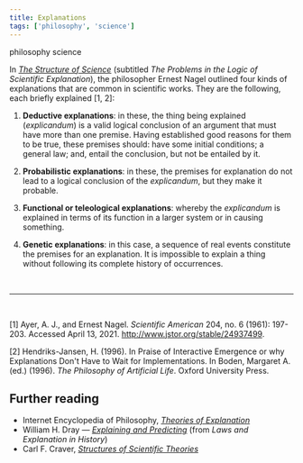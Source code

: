 ```yaml
---
title: Explanations
tags: ['philosophy', 'science']
---
```


<NoteTag color="beige">philosophy</NoteTag>
<NoteTag color="beige">science</NoteTag>

In [*The Structure of Science*](https://www.worldcat.org/oclc/231599) (subtitled *The Problems in the Logic of Scientific Explanation*), the philosopher Ernest Nagel outlined four kinds of explanations that are common in scientific works. They are the following, each briefly explained [1, 2]:

1. **Deductive explanations**: in these, the thing being explained (*explicandum*) is a valid logical conclusion of an argument that must have more than one premise. Having established good reasons for them to be true, these premises should: have some initial conditions; a general law; and, entail the conclusion, but not be entailed by it.

2. **Probabilistic explanations**: in these, the premises for explanation do not lead to a logical conclusion of the *explicandum*, but they make it probable.

3. **Functional or teleological explanations**: whereby the *explicandum* is explained in terms of its function in a larger system or in causing something.

4. **Genetic explanations**: in this case, a sequence of real events constitute the premises for an explanation. It is impossible to explain a thing without following its complete history of occurrences.

<br/>
<hr/>
<br/>

[1] Ayer, A. J., and Ernest Nagel. *Scientific American* 204, no. 6 (1961): 197-203. Accessed April 13, 2021. http://www.jstor.org/stable/24937499.

[2] Hendriks-Jansen, H. (1996). In Praise of Interactive Emergence or why Explanations Don't Have to Wait for Implementations. In Boden, Margaret A. (ed.) (1996). *The Philosophy of Artificial Life*. Oxford University Press.

## Further reading

- Internet Encyclopedia of Philosophy, [*Theories of Explanation*](https://iep.utm.edu/explanat)
- William H. Dray — [*Explaining and Predicting*](http://www.hist-analytic.com/Dray3.pdf) (from *Laws and Explanation in History*)
- Carl F. Craver, [*Structures of
Scientific Theories*](https://personal.lse.ac.uk/ROBERT49/teaching/ph201/Week03_Craver.pdf)
